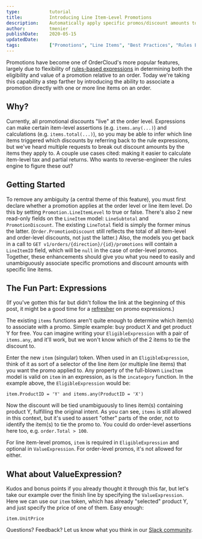 ```yaml
---
type:           tutorial
title:          Introducing Line Item-Level Promotions
description:    Automatically apply specific promos/discount amounts to specific line items
author:         tmenier
publishDate:    2020-05-15
updatedDate:    
tags:           ["Promotions", "Line Items", "Best Practices", "Rules Engine"]
---
```


Promotions have become one of OrderCloud's more popular features, largely due to flexibility of [rules-based expressions](https://ordercloud.io/guides/rule-based-promotion-expressions) in determining both the eligibility and value of a promotion relative to an order. Today we're taking this capability a step farther by introducing the ability to associate a promotion directly with one or more line items on an order.

## Why?

Currently, all promotional discounts "live" at the order level. Expressions can make certain item-level assertions (e.g. `items.any(...)`) and calculations (e.g. `items.total(...)`), so you may be able to infer which line items triggered which discounts by referring back to the rule expressions, but we've heard multiple requests to break out discount amounts by the items they apply to. A couple use cases cited: making it easier to calculate item-level tax and partial returns. Who wants to reverse-engineer the rules engine to figure these out?

## Getting Started

To remove any ambiguity (a central theme of this feature), you must first declare whether a promotion applies at the order level or line item level. Do this by setting `Promotion.LineItemLevel` to true or false. There's also 2 new read-only fields on the `LineItem` model: `LineSubtotal` and `PromotionDiscount`. The existing `LineTotal` field is simply the former minus the latter. (`Order.PromotionDiscount` still reflects the total of all item-level and order-level discounts, not just the latter.) Also, the models you get back in a call to `GET v1/orders/{direction}/{id}/promotions` will contain a `LineItemID` field, which will be `null` in the case of order-level promos. Together, these enhancements should give you what you need to easily and unambiguously associate specific promotions and discount amounts with specific line items.

## The Fun Part: Expressions

(If you've gotten this far but didn't follow the link at the beginning of this post, it might be a good time for a [refresher](https://ordercloud.io/guides/rule-based-promotion-expressions) on promo expressions.)

The existing `items` functions aren't quite enough to determine which item(s) to associate with a promo. Simple example: buy product X and get product Y for free. You can imagine writing your `EligibleExpression` with a pair of `items.any`, and it'll work, but we won't know which of the 2 items to tie the discount to.

Enter the new `item` (singular) token. When used in an `EligibleExpression`, think of it as sort of a selector of the line item (or multiple line items) that you want the promo applied to. Any property of the full-blown `LineItem` model is valid on `item` in an expression, as is the `incategory` function. In the example above, the `EligibleExpression` would be:

```
item.ProductID = 'Y' and items.any(ProductID = 'X')
```

Now the discount will be tied unambiguously to lines item(s) containing product Y, fulfilling the original intent. As you can see, `items` is still allowed in this context, but it's used to assert "other" parts of the order, not to identify the item(s) to tie the promo to. You could do order-level assertions here too, e.g. `order.Total > 100`.

For line item-level promos, `item` is required in `EligibleExpression` and optional in `ValueExpression`. For order-level promos, it's not allowed for either.

## What about ValueExpression?

Kudos and bonus points if you already thought it through this far, but let's take our example over the finish line by specifying the `ValueExpression`. Here we can use our `item` token, which has already "selected" product Y, and just specify the price of one of them. Easy enough:

```
item.UnitPrice
```

Questions? Feedback? Let us know what you think in our [Slack community](https://ordercloud.io/slack).

